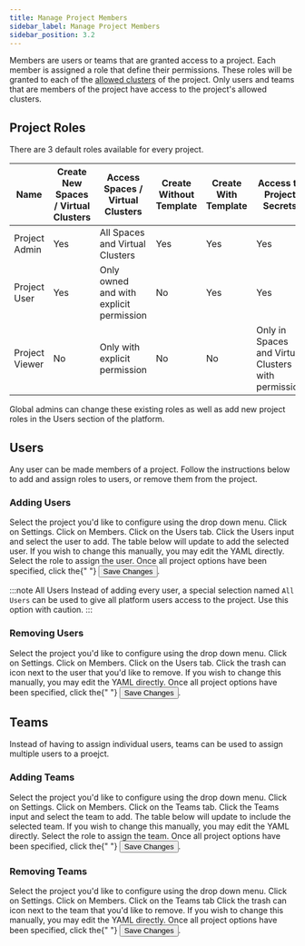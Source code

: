 ```yaml
---
title: Manage Project Members
sidebar_label: Manage Project Members
sidebar_position: 3.2
---
```



Members are users or teams that are granted access to a project. Each member is assigned a role that
define their permissions. These roles will be granted to each of the [allowed clusters](clusters.mdx) of the
project. Only users and teams that are members of the project have access to the project's
allowed clusters.

## Project Roles

There are 3 default roles available for every project.

| Name           | Create New Spaces / Virtual Clusters | Access Spaces / Virtual Clusters        | Create Without Template | Create With Template | Access to Project Secrets                           |
| -------------- | ------------------------------------ | --------------------------------------- | ----------------------- | -------------------- | --------------------------------------------------- |
| Project Admin  | Yes                                  | All Spaces and Virtual Clusters         | Yes                     | Yes                  | Yes                                                 |
| Project User   | Yes                                  | Only owned and with explicit permission | No                      | Yes                  | Yes                                                 |
| Project Viewer | No                                   | Only with explicit permission           | No                      | No                   | Only in Spaces and Virtual Clusters with permission |

Global admins can change these existing roles as well as add new project roles in the Users section of the platform.

## Users

Any user can be made members of a project. Follow the instructions below to add and assign roles to users, or
remove them from the project.

### Adding Users

<Flow id="project-add-user">
  <Step>
    Select the project you'd like to configure using the drop down menu. Click on <Label>Settings</Label>.
  </Step>
  <Step>
    Click on <NavStep>Members</NavStep>.
  </Step>
  <Step>
    Click on the <NavStep>Users</NavStep> tab.
  </Step>
  <Step>
    Click the <Label>Users</Label> input and select the user to add. The table
    below will update to add the selected user. If you wish to change this manually, you may edit the YAML directly.
  </Step>
  <Step>
    Select the role to assign the user. 
  </Step>
  <Step>
    Once all project options have been specified, click the{" "}
    <Button>Save Changes</Button>.
  </Step>
</Flow>

:::note All Users
Instead of adding every user, a special selection named `All Users` can be used to give all platform users access to the project. Use this option with caution.
:::

### Removing Users

<Flow id="project-remove-user">
  <Step>
    Select the project you'd like to configure using the drop down menu. Click on <Label>Settings</Label>.
  </Step>
  <Step>
    Click on <NavStep>Members</NavStep>.
  </Step>
  <Step>
    Click on the <NavStep>Users</NavStep> tab.
  </Step>
  <Step>
    Click the trash can icon next to the user that you'd like to remove. If you wish to change this manually, you may edit the YAML directly.
  </Step>
  <Step>
    Once all project options have been specified, click the{" "}
    <Button>Save Changes</Button>.
  </Step>  
</Flow>

## Teams

Instead of having to assign individual users, teams can be used to assign multiple users to a proejct. 

### Adding Teams


<Flow id="project-add-team">
  <Step>
    Select the project you'd like to configure using the drop down menu. Click on <Label>Settings</Label>.
  </Step>
  <Step>
    Click on <NavStep>Members</NavStep>.
  </Step>
  <Step>
    Click on the <NavStep>Teams</NavStep> tab.
  </Step>
  <Step>
    Click the <Label>Teams</Label> input and select the team to add. The table
    below will update to include the selected team. If you wish to change this manually, you may edit the YAML directly.
  </Step>
  <Step>
    Select the role to assign the team.
  </Step>
  <Step>
    Once all project options have been specified, click the{" "}
    <Button>Save Changes</Button>.
  </Step>
</Flow>

### Removing Teams


<Flow id="project-remove-team">
  <Step>
    Select the project you'd like to configure using the drop down menu. Click on <Label>Settings</Label>.
  </Step>
  <Step>
    Click on <NavStep>Members</NavStep>.
  </Step>
  <Step>
    Click on the <NavStep>Teams</NavStep> tab
  </Step>
  <Step>
    Click the trash can icon next to the team that you'd like to remove. If you wish to change this manually, you may edit the YAML directly.
  </Step>
  <Step>
    Once all project options have been specified, click the{" "}
    <Button>Save Changes</Button>.
  </Step>
</Flow>
